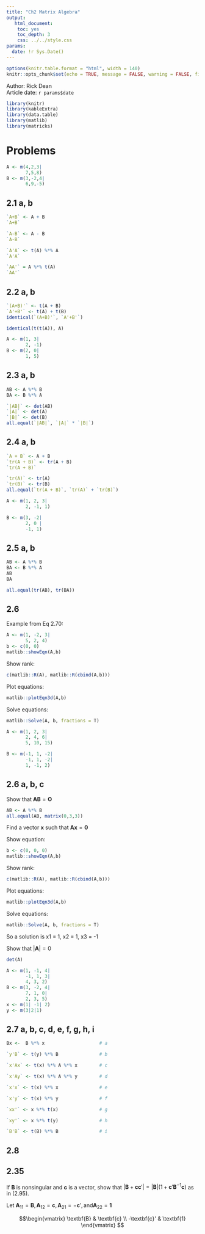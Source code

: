 ```yaml
---
title: "Ch2 Matrix Algebra"
output: 
   html_document:
    toc: yes
    toc_depth: 3
    css: ../../style.css
params:
  date: !r Sys.Date()    
---
```


```r
options(knitr.table.format = "html", width = 140)
knitr::opts_chunk$set(echo = TRUE, message = FALSE, warning = FALSE, fig.width = 12, fig.height = 8)
```

<div>Author: Rick Dean</div>
<div>Article date: `r params$date`</div>

```r
library(knitr)
library(kableExtra)
library(data.table)
library(matlib)
library(matricks)
```

# Problems

```r
A <- m(4,2,3|
       7,5,8)
B <- m(3,-2,4|
       6,9,-5)
```


```{=Latex}
\left[
 \begin{array}{rrr}
  4.00000000 & 2.00000000 & 3.00000000 \\ 
  7.00000000 & 5.00000000 & 8.00000000 \\ 
  \end{array}
\right]
```


## 2.1 a, b
```r
`A+B` <- A + B
`A+B`

`A-B` <- A - B
`A-B`

`A'A` <- t(A) %*% A
`A'A`

`AA'` = A %*% t(A)
`AA'`
```

## 2.2 a, b
```r
`(A+B)'` <- t(A + B)
`A'+B'` <- t(A) + t(B)
identical(`(A+B)'`, `A'+B'`)

identical(t(t(A)), A)
```


```r
A <- m(1, 3|
       2, -1)
B <- m(2, 0|
       1, 5)
```


## 2.3 a, b
```r
AB <- A %*% B
BA <- B %*% A

`|AB|` <- det(AB)
`|A|` <- det(A)
`|B|` <- det(B)
all.equal(`|AB|`, `|A|` * `|B|`)
```


## 2.4 a, b
```r
`A + B` <- A + B
`tr(A + B)` <- tr(A + B)
`tr(A + B)`

`tr(A)` <- tr(A)
`tr(B)` <- tr(B)
all.equal(`tr(A + B)`, `tr(A)` + `tr(B)`)
```


```r
A <- m(1, 2, 3|
       2, -1, 1)

B <- m(3, -2|
       2, 0 |
       -1, 1)
```



## 2.5 a, b
```r
AB <- A %*% B
BA <- B %*% A
AB
BA

all.equal(tr(AB), tr(BA))
```


## 2.6
Example from Eq 2.70:
```r
A <- m(1, -2, 3|
       5, 2, 4)
b <- c(0, 0)
matlib::showEqn(A,b)
```
Show rank:
```r
c(matlib::R(A), matlib::R(cbind(A,b)))
```
Plot equations:
```r
matlib::plotEqn3d(A,b)
```

Solve equations:
```r
matlib::Solve(A, b, fractions = T)
```


```r
A <- m(1, 2, 3|
       2, 4, 6|
       5, 10, 15)

B <- m(-1, 1, -2|
       -1, 1, -2|
       1, -1, 2)
```


## 2.6 a, b, c
Show that $\textbf{AB} = \textbf{O}$
```r
AB <- A %*% B
all.equal(AB, matrix(0,3,3))
```

Find a vector $\textbf{x}$ such that $\textbf{Ax} = \textbf{0}$

Show equation:
```r
b <- c(0, 0, 0)
matlib::showEqn(A,b)
```
Show rank:
```r
c(matlib::R(A), matlib::R(cbind(A,b)))
```
Plot equations:
```r
matlib::plotEqn3d(A,b)
```

Solve equations:
```r
matlib::Solve(A, b, fractions = T)
```
So a solution is x1 = 1, x2 = 1, x3 = -1


Show that $|\textbf{A}| = 0$
```r
det(A)
```

```r
A <- m(1, -1, 4|
       -1, 1, 3|
       4, 3, 2)
B <- m(3, -2, 4|
       7, 1, 0|
       2, 3, 5)
x <- m(1| -1| 2)
y <- m(3|2|1)
```

## 2.7 a, b, c, d, e, f, g, h, i
```r
Bx <-  B %*% x                    # a

`y'B` <- t(y) %*% B               # b

`x'Ax` <- t(x) %*% A %*% x        # c

`x'Ay` <- t(x) %*% A %*% y        # d

`x'x` <- t(x) %*% x               # e

`x'y` <- t(x) %*% y               # f

`xx'` <- x %*% t(x)               # g

`xy'` <- x %*% t(y)               # h

`B'B` <- t(B) %*% B               # i
```

## 2.8


## 2.35 
If $\textbf{B}$ is nonsingular and $\textbf{c}$ is a vector, show that $|\textbf{B}+\textbf{cc}'| = |\textbf{B}|(1+\textbf{c}'\textbf{B}^{-1}\textbf{c})$ as in (2.95).

Let $\mathrm{\textbf{A}_{11} = \textbf{B}, \textbf{A}_{12} = \textbf{c}, \textbf{A}_{21} = -\textbf{c}', and \textbf{A}_{22} = \textbf{1}}$

$$\begin{vmatrix}
  \textbf{B} & \textbf{c} \\
  -\textbf{c}' & \textbf{1}
  \end{vmatrix}
$$

<!-- $$\begin{bmatrix} -->
<!--     a_{11} & a_{12} & a_{13} \\ -->
<!--     a_{21} & a_{22} & a_{23} \\ -->
<!--     a_{31} & a_{32} & a_{33} \\ -->
<!--     \end{bmatrix}$$ -->

